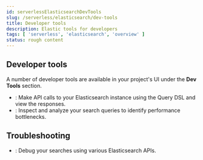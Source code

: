 ```yaml
---
id: serverlessElasticsearchDevTools
slug: /serverless/elasticsearch/dev-tools
title: Developer tools
description: Elastic tools for developers
tags: [ 'serverless', 'elasticsearch', 'overview' ]
status: rough content
---
```



<RoughContent />

## Developer tools

A number of developer tools are available in your project's UI under the **Dev Tools** section.

- <DocLink id="serverlessElasticsearchDevToolsConsole" text="Console"/>: Make API calls to your Elasticsearch instance using the Query DSL and view the responses.
- <DocLink id="serverlessElasticsearchDevToolsSearchProfiler" text="Search Profiler"/>: Inspect and analyze your search queries to identify performance bottlenecks.

## Troubleshooting

- <DocLink id="serverlessElasticsearchDevToolsTroubleshooting" text="Troubleshooting"/>: Debug your searches using various Elasticsearch APIs.
